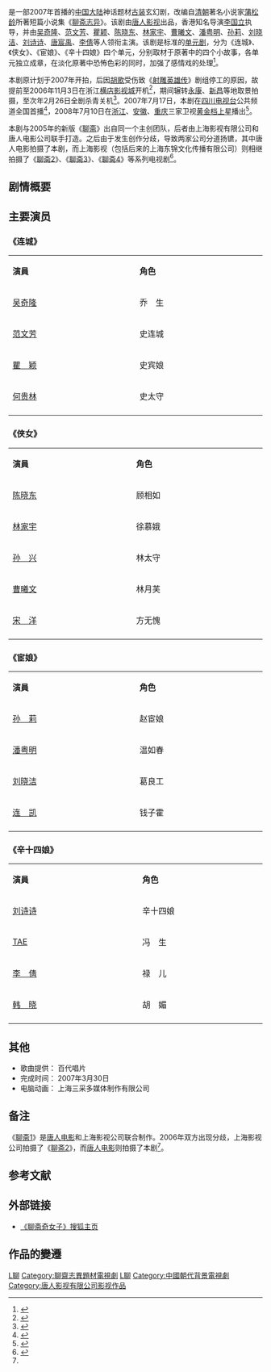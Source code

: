 {{電視節目信息框
| 名稱      = 聊斋奇女子
| 英文名稱  = ''The Fairies of Liaozhai''
| 圖片      = 聊斋奇女子.jpg
| 圖說      = 电视剧海报
| 類型      = 玄幻剧 - [[古装剧|古装]]、[[神话剧|神话]]、爱情
| 格式      = [[电视单元剧|电视单元剧]]
| 原著      = [[蒲松龄|蒲松龄]]《[[聊斋志异|聊斋志异]]》
| 編劇      = 王莉芝、朱苓苓
| 總導演    = [[李国立|李国立]]
| 導演      = [[林玉芬|林玉芬]]、[[王少杰|王少杰]]、[[梁勝權|梁勝權]]、[[吳錦源|吳錦源]]
| 助理導演  = 苏娟、谢毅航、任海涛、林家乐、林佳俊、刘运强
| 主演      = [[吴奇隆|吴奇隆]]、[[范文芳|范文芳]]、[[瞿颖|瞿颖]]、<br />[[陈晓东|陈晓东]]、[[林家宇|林家宇]]、[[曹曦文|曹曦文]]、<br />[[潘粤明|潘粤明]]、[[孙莉_(演员)|孙莉]]、[[刘晓洁|刘晓洁]]、<br />[[刘诗诗|刘诗诗]]、[[唐宸禹|唐宸禹]]、[[李倩_(演员)|李倩]]
| 配音      = 谢添天、杨梦露、范楚绒、金锋、冯骏骅、孙晔、洪海天、李晔、沈磊
| 國家      = {{CHNML}}
| 語言      = [[普通话|普通话]]
| 集數      = 38集
| 配樂作曲  = 麦氏兄弟
| 片尾曲    = 因果兄弟《月高高》
| 作曲2     = 因果兄弟
| 作詞2     = 因果兄弟
| 製作年份  = 2006年－2007年
| 製片人    = [[蔡艺侬|蔡艺侬]]
| 出品人    = 林丽霞
| 監製      = 金玉泉、张晓捷、邓昌明、肖融、石卫平、袁志远、王艳萍、刘郡、双诚青、孔炯、曾雪涛
| 執行製作  = 李其基
| 剪輯      = 喀尔文
| 外景      = {{CHNML}}浙江[[横店影视城|横店]]、[[永康市|永康]]、[[新昌|新昌]]
| 攝影      = 凌健中
| 製作公司  = [[唐人影视有限公司|唐人影视]]
| 頻道      = [[四川电视台|四川公共频道]]
| 播出國家  = {{CHNML}}
| 開始      = {{Start date|2007|7|17}}
| 結束      = 
| 相關節目  = [[聊斋_(2005年电视剧)|聊斋 (2005年电视剧)]]<br />[[聊斋_(2007年电视剧)|聊斋 (2007年电视剧)]]<br />[[聊斋_(2010年电视剧)|聊斋 (2010年电视剧)]]<br />[[聊斋新编|聊斋新编]]<br>[[青丘狐传说|青丘狐传说]]
| imdb_id   = 1234516
}}

{{Engname|《聊斋奇女子》|The Fairies of Liaozhai}}是一部2007年首播的[[中国大陆|中国大陆]]神话题材[[古装剧|古装]]玄幻剧，改编自[[清朝|清朝]]著名小说家[[蒲松龄|蒲松龄]]所著短篇小说集《[[聊斋志异|聊斋志异]]》。该剧由[[唐人影视有限公司|唐人影视]]出品，香港知名导演[[李国立|李国立]]执导，并由[[吴奇隆|吴奇隆]]、[[范文芳|范文芳]]、[[瞿颖|瞿颖]]、[[陈晓东|陈晓东]]、[[林家宇|林家宇]]、[[曹曦文|曹曦文]]、[[潘粤明|潘粤明]]、[[孙莉_(演员)|孙莉]]、[[刘晓洁|刘晓洁]]、[[刘诗诗|刘诗诗]]、[[唐宸禹|唐宸禹]]、[[李倩_(演员)|李倩]]等人领衔主演。该剧是标准的[[单元剧|单元剧]]，分为《连城》、《侠女》、《宦娘》、《辛十四娘》四个单元，分别取材于原著中的四个小故事，各单元独立成章，在淡化原著中恐怖色彩的同时，加强了感情戏的处理<ref>{{cite news | title=《聊斋奇女子》阵容鼎盛 胡歌想当副导演(图) | url=http://ent.sina.com.cn/v/m/2006-12-13/11351367759.html | newspaper=[[新浪|新浪娱乐]] | date=2006-12-13}}</ref>。

本剧原计划于2007年开拍，后因[[胡歌|胡歌]]受伤致《[[射雕英雄传_(2008年电视剧)|射雕英雄传]]》剧组停工的原因，故提前至2006年11月3日在浙江[[横店影视城|横店影视城]]开机<ref>{{cite web | title=回到小白楼 | url=http://blog.sina.com.cn/s/blog_4949dc8a010006vu.html | date=2006-11-04}}</ref>，期间辗转[[永康市|永康]]、[[新昌|新昌]]等地取景拍摄，至次年2月26日全剧杀青关机<ref>{{cite news| title=潘粤明《宦娘》中哭戏多| url=http://epaper.jinghua.cn/html/2007-02/28/content_207304.htm| newspaper=[[京华时报|京华时报]]| date=2007-02-28| deadurl=yes| archiveurl=https://web.archive.org/web/20140413141317/http://epaper.jinghua.cn/html/2007-02/28/content_207304.htm| archivedate=2014-04-13}}</ref>。2007年7月17日，本剧在[[四川电视台|四川电视台]]公共频道全国首播<ref>{{cite news | title=马娅舒接戏太多 吴奇隆抱怨造人计划搁浅(附图) | url=http://ent.sina.com.cn/v/m/2007-07-17/16561641419.shtml | newspaper=四川新闻网 | date=2007-07-17}}</ref>，2008年7月10日在[[浙江卫视|浙江]]、[[安徽卫视|安徽]]、[[重庆卫视|重庆]]三家卫视[[黄金时段|黄金档]][[中国省级卫星电视频道|上星]]播出<ref>{{cite news | title=《聊斋奇女子》上星播出 凄美爱情成新看点(图) | url=http://ent.sina.com.cn/v/m/2008-07-11/18222097901.shtml | newspaper=新浪娱乐 | date=2008-07-11}}</ref>。

本剧与2005年的新版《[[聊斋_(2005年电视剧)|聊斋]]》出自同一个主创团队，后者由上海影视有限公司和唐人电影公司联手打造。之后由于发生创作分歧，导致两家公司分道扬镳，其中唐人电影拍摄了本剧，而上海影视（包括后来的上海东锦文化传播有限公司）则相继拍摄了《[[聊斋_(2007年电视剧)|聊斋2]]》、《[[聊斋_(2010年电视剧)|聊斋3]]》、《[[聊斋_(2014年电视剧)|聊斋4]]》等系列电视剧<ref name=version>{{cite news | title=两个《聊斋》打嘴仗 唐人国际被职侵权擅自拍摄 | url=http://ent.sina.com.cn/v/m/2007-01-29/01231429810.html | newspaper=[[北京娱乐信报|北京娱乐信报]] | date=2007-01-29}}</ref>。

==剧情概要==
{{no plot}}
==主要演员==
===《连城》===
{|class="wikitable" width="60%"
|- style="background:cornflowerblue; color:white" align=center
|style="width:10%"|'''演員'''||style="width:10%"|'''角色'''
|-
|[[吴奇隆|吴奇隆]] || 乔　生
|-
|[[范文芳|范文芳]] || 史连城
|-
|[[瞿颖|瞿　颖]]|| 史宾娘
|-
|[[何贵林|何贵林]] || 史太守
|-
|}

===《侠女》===
{|class="wikitable" width="60%"
|- style="background:cornflowerblue; color:white" align=center
|style="width:10%"|'''演員'''||style="width:10%"|'''角色'''
|-
|[[陈晓东|陈晓东]] || 顾相如
|-
|[[林家宇|林家宇]] || 徐慕娥
|-
|[[孙兴|孙　兴]] || 林太守
|-
|[[曹曦文|曹曦文]] || 林月芙
|-
|[[宋洋|宋　洋]] || 方无愧　　
|-
|}

===《宦娘》===
{|class="wikitable" width="60%"
|- style="background:cornflowerblue; color:white" align=center
|style="width:10%"|'''演員'''||style="width:10%"|'''角色'''
|-
|[[孙莉_(演员)|孙　莉]] || 赵宦娘
|-
|[[潘粤明|潘粤明]] || 温如春
|-
|[[刘晓洁|刘晓洁]] || 葛良工
|-
|[[连凯|连　凯]] || 钱子霍
|-
|}

===《辛十四娘》===
{|class="wikitable" width="60%"
|- style="background:cornflowerblue; color:white" align=center
|style="width:10%"|'''演員'''||style="width:10%"|'''角色'''
|-
|[[刘诗诗|刘诗诗]] || 辛十四娘
|-
|[[TAE|TAE]]　 || 冯　生
|-
|[[李倩_(演员)|李　倩]] || 禄　儿
|-
|[[韩晓|韩　晓]] || 胡　媚
|-
|}

==其他==
*歌曲提供： 百代唱片
*完成时间： 2007年3月30日
*电脑动画： 上海三采多媒体制作有限公司

== 备注 ==
《[[聊斋_(2005年电视剧)|聊斋1]]》是[[唐人电影制作有限公司|唐人电影]]和上海影视公司联合制作。2006年双方出现分歧，上海影视公司拍摄了《[[聊斋_(2007年电视剧)|聊斋2]]》，而[[唐人电影制作有限公司|唐人电影]]则拍摄了本剧<ref name=version/>。

== 参考文献 ==
{{reflist}}

== 外部链接 ==
* [http://yule.sohu.com/s2007/dsjlzqnz/ 《聊斋奇女子》搜狐主页]

==作品的變遷==
{{電視節目的變遷
|電視台={{flagicon|ROC}}[[中視主頻|中視主頻]]
|播放檔次=每週一至週四20:00～21:30
|節目名稱=聊齋奇女子<br />（2007.12.27 - 2008.2.11）
|上一節目=[[浣花洗剑录_(2007年电视剧)|浣花洗劍錄]]<br />（2007.11.21 - 2007.12.26）(2007.12.10起改為每週一至週四播出)
|下一節目=[[野玫瑰不流淚|女人何苦為難女人]]<br />（2008.2.12 - 2008.3.24）<br />[[阿信|阿信]]<br />（2008.3.25 - 2008.6.3）
}}

{{吳奇隆}}
{{聊斋系列}}
{{2007年中國大陸古裝/民初電視劇}}
{{安徽卫視電視劇}}
{{中視八點檔}}

[[Category:2007年中國電視劇集|L聊]]
[[Category:聊齋志異題材電視劇|Category:聊齋志異題材電視劇]]
[[Category:中視外購電視劇|L聊]]
[[Category:中國朝代背景電視劇|Category:中國朝代背景電視劇]]
[[Category:唐人影视有限公司影视作品|Category:唐人影视有限公司影视作品]]